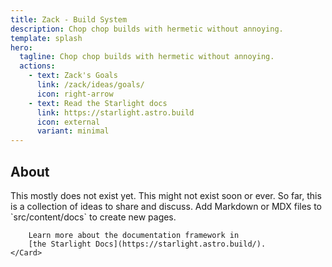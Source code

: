```yaml
---
title: Zack - Build System
description: Chop chop builds with hermetic without annoying.
template: splash
hero:
  tagline: Chop chop builds with hermetic without annoying.
  actions:
    - text: Zack's Goals
      link: /zack/ideas/goals/
      icon: right-arrow
    - text: Read the Starlight docs
      link: https://starlight.astro.build
      icon: external
      variant: minimal
---
```



## About

<CardGrid>
	<Card title="Vaporware" icon="warning">
		This mostly does not exist yet. This might not exist soon or ever.
        So far, this is a collection of ideas to share and discuss.
	</Card>
	<Card title="Contribute to the docs" icon="add-document">
        Add Markdown or MDX files to `src/content/docs` to create new pages.

		Learn more about the documentation framework in
        [the Starlight Docs](https://starlight.astro.build/).
	</Card>
</CardGrid>

